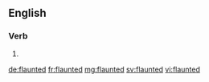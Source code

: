 ==English==

===Verb===
{{head|en|past participle}}

# {{past participle of|flaunt|lang=en|nocat=1}}

[[de:flaunted]]
[[fr:flaunted]]
[[mg:flaunted]]
[[sv:flaunted]]
[[vi:flaunted]]